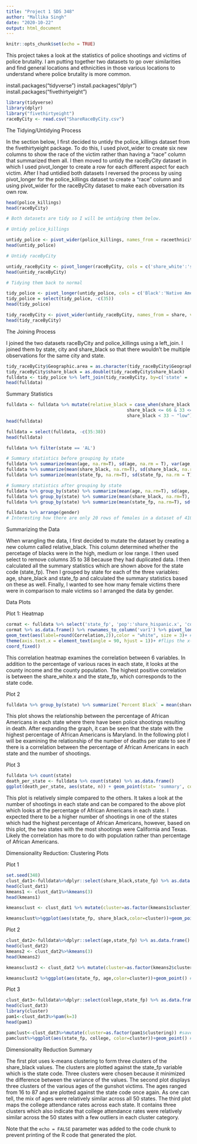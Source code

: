 ```yaml
---
title: "Project 1 SDS 348"
author: "Mallika Singh"
date: "2020-10-22"
output: html_document
---
```


```r
knitr::opts_chunk$set(echo = TRUE) 

```

This project takes a look at the statistics of police shootings and victims of police brutality. I am putting together two datasets to go over similarities and find general locations and ethnicities in those various locations to understand where police brutality is more common. 

install.packages("tidyverse")
install.packages("dplyr")
install.packages("fivethirtyeight")

```r

library(tidyverse)
library(dplyr)
library("fivethirtyeight")
raceByCity <- read.csv("ShareRaceByCity.csv")
```
The Tidying/Untidying Process

In the section below, I first decided to untidy the police_killings dataset from the fivethirtyeight package. To do this, I used pivot_wider to create six new columns to show the race of the victim rather than having a "race" column that summarized them all. I then moved to untidy the raceByCity dataset in which I used pivot_longer to create a row for each different aspect for each victim. After I had untidied both datasets I reversed the process by using pivot_longer for the police_killings dataset to create a "race" column and using pivot_wider for the raceByCity dataset to make each obversation its own row. 

```r
head(police_killings)
head(raceByCity)

# Both datasets are tidy so I will be untidying them below. 

# Untidy police_killings

untidy_police <- pivot_wider(police_killings, names_from = raceethnicity, values_from = raceethnicity)
head(untidy_police)

# Untidy raceByCity

untidy_raceByCity <- pivot_longer(raceByCity, cols = c('share_white':'share_hispanic'), names_to = 'share', values_to = 'values')
head(untidy_raceByCity)

# Tidying them back to normal

tidy_police <- pivot_longer(untidy_police, cols = c('Black':'Native American'), names_to = 'Race') %>% drop_na()
tidy_police = select(tidy_police, -c(35))
head(tidy_police)

tidy_raceByCity <- pivot_wider(untidy_raceByCity, names_from = share, values_from = values)
head(tidy_raceByCity)

```

The Joining Process

I joined the two datasets raceByCity and police_killings using a left_join. I joined them by state, city and share_black so that there wouldn't be multiple observations for the same city and state. 
```r
tidy_raceByCity$Geographic.area = as.character(tidy_raceByCity$Geographic.area)
tidy_raceByCity$share_black = as.double(tidy_raceByCity$share_black)
fulldata <- tidy_police %>% left_join(tidy_raceByCity, by=c('state' = 'Geographic.area', 'city' = 'City', 'share_black' = 'share_black')) 
head(fulldata)
```

Summary Statistics

```r
fulldata <- fulldata %>% mutate(relative_black = case_when(share_black > 67 ~ "high",
                                              share_black <= 66 & 33 <= share_black ~ "med",
                                              share_black < 33 ~ "low"))
head(fulldata)

fulldata = select(fulldata, -c(35:38))
head(fulldata)

fulldata %>% filter(state == 'AL')

# Summary statistics before grouping by state
fulldata %>% summarize(mean(age, na.rm=T), sd(age, na.rm = T), var(age, na.rm = T), n(), n_distinct(age), min(age), max(age))
fulldata %>% summarize(mean(share_black, na.rm=T), sd(share_black, na.rm = T), var(share_black, na.rm = T), n(), n_distinct(share_black), min(share_black), max(share_black))
fulldata %>% summarize(mean(state_fp, na.rm=T), sd(state_fp, na.rm = T), var(state_fp, na.rm = T), n(), n_distinct(state_fp), min(state_fp), max(state_fp))

# Summary statistics after grouping by state
fulldata %>% group_by(state) %>% summarize(mean(age, na.rm=T), sd(age, na.rm = T), var(age, na.rm = T), n(), n_distinct(age), min(age), max(age))
fulldata %>% group_by(state) %>% summarize(mean(share_black, na.rm=T), sd(share_black, na.rm = T), var(share_black, na.rm = T), n(), n_distinct(share_black), min(share_black), max(share_black))
fulldata %>% group_by(state) %>% summarize(mean(state_fp, na.rm=T), sd(state_fp, na.rm = T), var(state_fp, na.rm = T), n(), n_distinct(state_fp), min(state_fp), max(state_fp))

fulldata %>% arrange(gender)
# Interesting how there are only 20 rows of females in a dataset of 410 rows. 
```
Summarizing the Data

When wrangling the data, I first decided to mutate the dataset by creating a new column called relative_black. This column determined whether the percetage of blacks were in the high, medium or low range. I then used select to remove columns 35 to 38 because they had duplicated data. I then calculated all the summary statistics which are shown above for the state code (state_fp). Then I grouped by state for each of the three variables: age, share_black and state_fp and calculated the summary statistics based on these as well. Finally, I wanted to see how many female victims there were in comparison to male victims so I arranged the data by gender.


Data Plots

Plot 1: Heatmap
```r
cormat <- fulldata %>% select('state_fp', 'pop':'share_hispanic.x', 'county_income') %>% cor(use = 'pair')
cormat %>% as.data.frame() %>% rownames_to_column('var1') %>% pivot_longer(-1, 'var2', values_to='Correlation') %>% ggplot(aes(var1, var2, fill=Correlation)) + geom_tile() + scale_fill_gradient2(low="green",mid="blue",high="orange")+ #makes colors!
geom_text(aes(label=round(Correlation,2)),color = "white", size = 3)+ #overlays correlation values
theme(axis.text.x = element_text(angle = 90, hjust = 1))+ #flips the x-axis labels
coord_fixed()
```
This correlation heatmap examines the correlation between 6 variables. In addition to the percentage of various races in each state, it looks at the county income and the county population. The highest positive correlation is between the share_white.x and the state_fp, which corresponds to the state code. 


Plot 2
```r
fulldata %>% group_by(state) %>% summarize(`Percent Black` = mean(share_black, na.rm=T)) %>% ggplot(aes(state, `Percent Black`, fill = state)) + geom_bar(stat='identity')

```
This plot shows the relationship between the percentage of African Americans in each state where there have been police shootings resulting in death. After expanding the graph, it can be seen that the state with the highest percentage of African Americans is Maryland. In the following plot I will be examining the relationship of the number of deaths per state to see if there is a correlation between the percentage of African Americans in each state and the number of shootings. 

Plot 3
```r
fulldata %>% count(state)
death_per_state <- fulldata %>% count(state) %>% as.data.frame()
ggplot(death_per_state, aes(state, n)) + geom_point(stat= 'summary', color = 'orange')
```
This plot is relatively simple compared to the others. It takes a look at the number of shootings in each state and can be compared to the above plot which looks at the percentage of African Americans in each state. I expected there to be a higher number of shootings in one of the states which had the highest percentage of African Americans, however, based on this plot, the two states with the most shootings were California and Texas. Likely the correlation has more to do with population rather than percentage of African Americans. 



Dimensionality Reduction: Clustering Plots

Plot 1
```r
set.seed(348)
clust_dat1<-fulldata%>%dplyr::select(share_black,state_fp) %>% as.data.frame()
head(clust_dat1)
kmeans1 <- clust_dat1%>%kmeans(3)
head(kmeans1)

kmeansclust <- clust_dat1 %>% mutate(cluster=as.factor(kmeans1$cluster)) 

kmeansclust%>%ggplot(aes(state_fp, share_black,color=cluster))+geom_point() 
```

Plot 2
```r
clust_dat2<-fulldata%>%dplyr::select(age,state_fp) %>% as.data.frame()
head(clust_dat2)
kmeans2 <- clust_dat2%>%kmeans(3)
head(kmeans2)

kmeansclust2 <- clust_dat2 %>% mutate(cluster=as.factor(kmeans2$cluster)) #save the cluster solution in your dataset

kmeansclust2 %>%ggplot(aes(state_fp, age,color=cluster))+geom_point() #vizualize it
```


Plot 3
```r
clust_dat3<-fulldata%>%dplyr::select(college,state_fp) %>% as.data.frame()
head(clust_dat3)
library(cluster)
pam1<-clust_dat3%>%pam(k=3)
head(pam1)

pamclust<-clust_dat3%>%mutate(cluster=as.factor(pam1$clustering)) #save the cluster solution in your dataset
pamclust%>%ggplot(aes(state_fp, college, color=cluster))+geom_point() #visualize it
```

Dimensionality Reduction Summary

The first plot uses k-means clustering to form three clusters of the share_black values. The clusters are plotted against the state_fp variable which is the state code. Three clusters were chosen because it minimized the difference between the variance of the values. The second plot displays three clusters of the various ages of the gunshot victims. The ages ranged from 16 to 87 and are plotted against the state code once again. As one can tell, the mix of ages were relatively similar across all 50 states. The third plot maps the college attendance rates across each state. It contains three clusters which also indicate that college attendance rates were relatively similar across the 50 states with a few outliers in each cluster category. 



Note that the `echo = FALSE` parameter was added to the code chunk to prevent printing of the R code that generated the plot.
